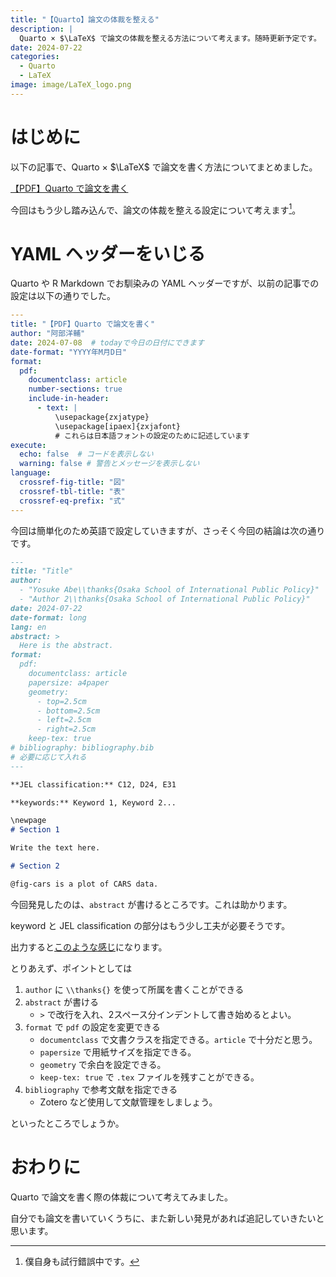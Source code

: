 ```yaml
---
title: "【Quarto】論文の体裁を整える"
description: |
  Quarto × $\LaTeX$ で論文の体裁を整える方法について考えます。随時更新予定です。
date: 2024-07-22
categories: 
  - Quarto
  - LaTeX
image: image/LaTeX_logo.png
---
```


# はじめに

以下の記事で、Quarto × $\LaTeX$ で論文を書く方法についてまとめました。

::: {.callout-tip appearance="minimal"}
[【PDF】Quarto で論文を書く](../240629_write_thesis/index.html)
:::

今回はもう少し踏み込んで、論文の体裁を整える設定について考えます^[僕自身も試行錯誤中です。]。

# YAML ヘッダーをいじる

Quarto や R Markdown でお馴染みの YAML ヘッダーですが、以前の記事での設定は以下の通りでした。

```yaml
---
title: "【PDF】Quarto で論文を書く"
author: "阿部洋輔"
date: 2024-07-08  # todayで今日の日付にできます
date-format: "YYYY年M月D日" 
format: 
  pdf: 
    documentclass: article
    number-sections: true
    include-in-header: 
      - text: |
          \usepackage{zxjatype}
          \usepackage[ipaex]{zxjafont} 
          # これらは日本語フォントの設定のために記述しています
execute: 
  echo: false  # コードを表示しない
  warning: false # 警告とメッセージを表示しない
language: 
  crossref-fig-title: "図"
  crossref-tbl-title: "表"
  crossref-eq-prefix: "式"
---
```

今回は簡単化のため英語で設定していきますが、さっそく今回の結論は次の通りです。

```markdown
---
title: "Title"
author: 
  - "Yosuke Abe\\thanks{Osaka School of International Public Policy}"
  - "Author 2\\thanks{Osaka School of International Public Policy}"
date: 2024-07-22
date-format: long
lang: en
abstract: >
  Here is the abstract.
format: 
  pdf: 
    documentclass: article
    papersize: a4paper
    geometry: 
      - top=2.5cm
      - bottom=2.5cm
      - left=2.5cm
      - right=2.5cm
    keep-tex: true
# bibliography: bibliography.bib
# 必要に応じて入れる
---

**JEL classification:** C12, D24, E31

**keywords:** Keyword 1, Keyword 2...

\newpage
# Section 1

Write the text here.

# Section 2

@fig-cars is a plot of CARS data.
```

今回発見したのは、`abstract` が書けるところです。これは助かります。

keyword と JEL classification の部分はもう少し工夫が必要そうです。

出力すると[このような感じ](demo/demo.qmd)になります。

とりあえず、ポイントとしては

1. `author` に `\\thanks{}` を使って所属を書くことができる
1. `abstract` が書ける
    - `>` で改行を入れ、2スペース分インデントして書き始めるとよい。
1. `format` で `pdf` の設定を変更できる
    - `documentclass` で文書クラスを指定できる。`article` で十分だと思う。
    - `papersize` で用紙サイズを指定できる。
    - `geometry` で余白を設定できる。
    - `keep-tex: true` で `.tex` ファイルを残すことができる。
1. `bibliography` で参考文献を指定できる
    - Zotero など使用して文献管理をしましょう。

といったところでしょうか。

# おわりに

Quarto で論文を書く際の体裁について考えてみました。

自分でも論文を書いていくうちに、また新しい発見があれば追記していきたいと思います。